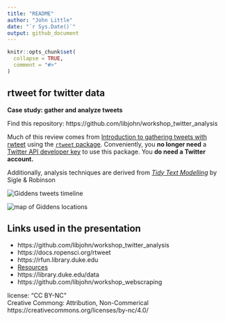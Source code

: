 ```yaml
---
title: "README"
author: "John Little"
date: "`r Sys.Date()`"
output: github_document
---
```




<!-- README.md is generated from README.Rmd. Please edit that file -->

```r
knitr::opts_chunk$set(
  collapse = TRUE,
  comment = "#>"
)
```

## rtweet for twitter data

**Case study:  gather and analyze tweets**

<!-- badges: start -->
<!-- badges: end -->

Find this repository:  https://github.com/libjohn/workshop_twitter_analysis

Much of this review comes from [Introduction to gathering tweets with rwteet](https://docs.ropensci.org/rtweet/articles/intro.html) using the [`rtweet` package](https://docs.ropensci.org/rtweet/).  Conveniently, you **no longer need** a [Twitter API developer key](https://docs.ropensci.org/rtweet/articles/auth.html) to use this package.  You **do need a Twitter account.**  

Additionally, analysis techniques are derived from [_Tidy Text Modelling_](https://www.tidytextmining.com/)  by Sigle & Robinson

![](images/giddens_timeline.png "Giddens tweets timeline")

![](images/giddens_locations_map.png "map of Giddens locations")

## Links used in the presentation

- https://github.com/libjohn/workshop_twitter_analysis
- https://docs.ropensci.org/rtweet
- https://rfun.library.duke.edu
- [Resources](blob/main/RESOURCES.Rmd)
- https://library.duke.edu/data
- https://github.com/libjohn/workshop_webscraping


license: "CC BY-NC"  
Creative Commong:  Attribution, Non-Commerical  
https://creativecommons.org/licenses/by-nc/4.0/  